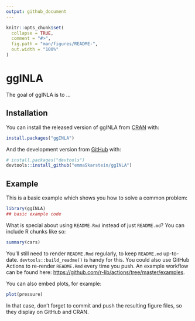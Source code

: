 ```yaml
---
output: github_document
---
```


<!-- README.md is generated from README.Rmd. Please edit that file -->

```r
knitr::opts_chunk$set(
  collapse = TRUE,
  comment = "#>",
  fig.path = "man/figures/README-",
  out.width = "100%"
)
```

# ggINLA

<!-- badges: start -->
<!-- badges: end -->

The goal of ggINLA is to ...

## Installation

You can install the released version of ggINLA from [CRAN](https://CRAN.R-project.org) with:

``` r
install.packages("ggINLA")
```

And the development version from [GitHub](https://github.com/) with:

``` r
# install.packages("devtools")
devtools::install_github("emmaSkarstein/ggINLA")
```
## Example

This is a basic example which shows you how to solve a common problem:

```r
library(ggINLA)
## basic example code
```

What is special about using `README.Rmd` instead of just `README.md`? You can include R chunks like so:

```r
summary(cars)
```

You'll still need to render `README.Rmd` regularly, to keep `README.md` up-to-date. `devtools::build_readme()` is handy for this. You could also use GitHub Actions to re-render `README.Rmd` every time you push. An example workflow can be found here: <https://github.com/r-lib/actions/tree/master/examples>.

You can also embed plots, for example:

```r
plot(pressure)
```

In that case, don't forget to commit and push the resulting figure files, so they display on GitHub and CRAN.
